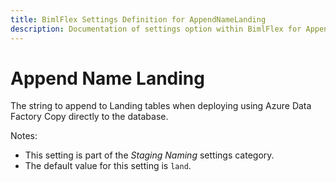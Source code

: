 ---
title: BimlFlex Settings Definition for AppendNameLanding
description: Documentation of settings option within BimlFlex for AppendNameLanding
---
<head>
  <meta name="varigenceProduct" content="BimlFlex"></meta>
  <meta name="varigenceArticleType" content="Reference"></meta>
</head>


# Append Name Landing

The string to append to Landing tables when deploying using Azure Data Factory Copy directly to the database.

Notes:

* This setting is part of the *Staging Naming* settings category.
* The default value for this setting is `land`.
